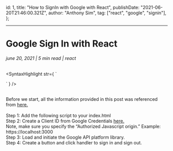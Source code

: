 <!-- component imports -->


<!-- meta data -->
  id: 1,
  title: "How to SignIn with Google with React",
  publishDate: "2021-06-20T21:46:00.321Z",
  author: "Anthony Sim",
  tag: ["react", "google", "signin"],
};

---
# Google Sign In with React
###### june 20, 2021 | 5 min read | react


<SyntaxHighlight str={ `
<script src="https://apis.google.com/js/platform.js" async defer></script>
` }
/>


<br/>
Before we start, all the information provided in this post was referenced from <a target="_blank" href="https://developers.google.com/identity/sign-in/web/reference" style={{ color: "blue" }}>here.</a>
<br/>
<br/>
Step 1: Add the following script to your index.html
<br/>
Step 2: Create a Client ID from Google Credentials <a target="_blank" href="https://console.cloud.google.com/apis/credentials" style={{ color: "blue" }}>here.</a>
<br/>
Note, make sure you specify the “Authorized Javascript origin.”
Example: https://localhost:3000
<br/>
Step 3: Load and initiate the Google API platform library.
<br/>
Step 4: Create a button and click handler to sign in and sign out.
<br/>
<br/>
<br/>
<br/>
<br/>
<br/>
<br/>
<br/>

